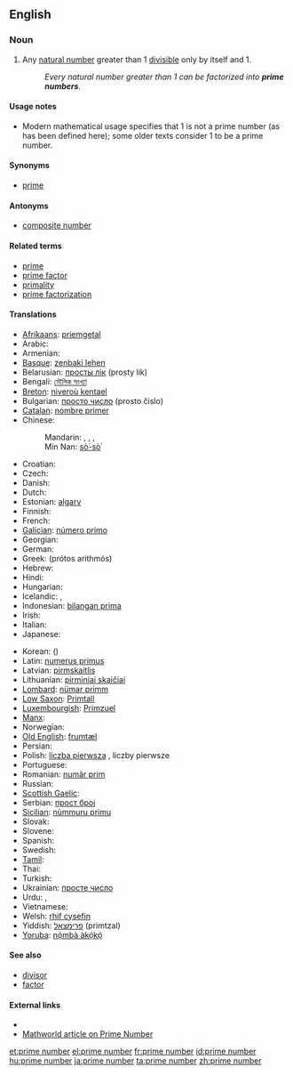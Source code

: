 {{wikipedia}}
==English==

===Noun===
{{en-noun|pl=prime numbers}}

# {{number theory}} Any [[natural number]] greater than 1 [[divisible]] only by itself and 1.
#: ''Every natural number greater than 1 can be factorized into '''prime numbers'''.''

====Usage notes====
* Modern mathematical usage specifies that 1 is not a prime number (as has been defined here); some older texts consider 1 to be a prime number.

====Synonyms====
* [[prime]]

====Antonyms====
* [[composite number]]

====Related terms====
* [[prime]]
* [[prime factor]]
* [[primality]]
* [[prime factorization]]

====Translations====
{{trans-top|natural number}}
* [[Afrikaans]]: [[priemgetal]]
* Arabic: {{t|ar|عدد أولي|m|tr=3ádad 'awwaliy}}
* Armenian: {{t-|hy|պարզ թիվ|tr=parz t’iv}}
* [[Basque]]: [[zenbaki lehen]]
* Belarusian: [[просты лік]] (prosty lik)
* Bengali: [[মৌলিক সংখ্যা]]
* [[Breton]]: [[niveroù kentael]]
* Bulgarian: [[просто число]] (prosto čislo)
* [[Catalan]]: [[nombre primer]] {{m}}
* Chinese:
*: Mandarin: {{t|cmn|素數|sc=Hani}},  {{t|cmn|素数|tr=sùshù|sc=Hani}},  {{t|cmn|質數|sc=Hani}},  {{t|cmn|质数|tr=zhìshù|sc=Hani}}
*: Min Nan: [[sò͘-sò͘]]
* Croatian: {{t-|hr|prosti broj|m}}
* Czech: {{t-|cs|prvočíslo|n}}
* Danish: {{t-|da|primtal}}
* Dutch: {{t-|nl|priemgetal|n}}
* Estonian: [[algarv]]
* Finnish: {{t+|fi|alkuluku}}
* French: {{t+|fr|nombre premier|m}}
* [[Galician]]: [[número primo]] {{m}}
* Georgian: {{t-|ka|მარტივი რიცხვი|tr=martivi ritsxvi|sc=Geor|xs=Georgian}}
* German: {{t+|de|Primzahl|f}}
* Greek: {{t+|el|πρώτος αριθμός|m}} (prótos arithmós)
* Hebrew: {{t|he|מספר ראשוני}}
* Hindi: {{t|hi|अभाज्य संख्या|xs=Hindi}}
* Hungarian: {{t+|hu|prímszám}}
* Icelandic: {{t|is|frumtala|f}}, {{t|is|prímtala|f}}
* Indonesian: [[bilangan prima]]
* Irish: {{t|ga|uimhir phríomha|f}}
* Italian: {{t-|it|numero primo|m}}
* Japanese: {{t|ja|素数|tr=[[そすう]], [[sosū]]}}
{{trans-mid}}
* Korean: {{t|ko|소수|tr=sosu|sc=Hang}} ({{t|ko|素數|sc=Hani}})
* Latin: [[numerus primus]] {{m}}
* Latvian: [[pirmskaitlis]]
* Lithuanian: [[pirminiai skaičiai]]
* [[Lombard]]: [[nümar primm]]
* [[Low Saxon]]: [[Primtall]]
* [[Luxembourgish]]: [[Primzuel]]
* [[Manx]]: {{t|gv|ard-earroo|m}}
* Norwegian: {{t+|no|primtall}}
* [[Old English]]: [[frumtæl]]
* Persian: {{t|fa|اعداد اول|xs=Persian}}
* Polish: [[liczba pierwsza]] {{f}}, liczby pierwsze {{p}}
* Portuguese: {{t-|pt|número primo|m}}
* Romanian: [[număr prim]]
* Russian: {{t-|ru|простое число|n|tr=prostóje čisló}}
* [[Scottish Gaelic]]: {{t-|gd|prìomh-àireamh|f|xs=Scottish Gaelic}}
* Serbian: [[прост број]] {{m}}
* [[Sicilian]]: [[nùmmuru primu]] {{m}}
* Slovak: {{t-|sk|prvočíslo|n}}
* Slovene: {{t+|sl|praštevilo|n}}
* Spanish: {{t+|es|número primo|m}}
* Swedish: {{t+|sv|primtal|n}}
* [[Tamil]]: {{t|ta|பகா எண்|xs=Tamil}}
* Thai: {{t|th|จำนวนเฉพาะ|tr=jamnuan chăypor}}
* Turkish: {{t+|tr|asal sayı}}
* Ukrainian: [[просте число]] {{n}}
* Urdu: {{t|ur|مفرد عدد|xs=Urdu}},  {{t|ur|ولی عدد|xs=Urdu}}
* Vietnamese: {{t+|vi|số nguyên tố|xs=Vietnamese}}
* Welsh: [[rhif cysefin]]
* Yiddish: [[פרימצאל]] (primtzal) {{f}}
* [[Yoruba]]: [[nọ́mbà àkọ́kọ́]]
{{trans-bottom}}

====See also====
* [[divisor]]
* [[factor]]

====External links====
* {{pedialite}}
* [http://mathworld.wolfram.com/PrimeNumber.html Mathworld article on Prime Number]

[[et:prime number]]
[[el:prime number]]
[[fr:prime number]]
[[id:prime number]]
[[hu:prime number]]
[[ja:prime number]]
[[ta:prime number]]
[[zh:prime number]]
